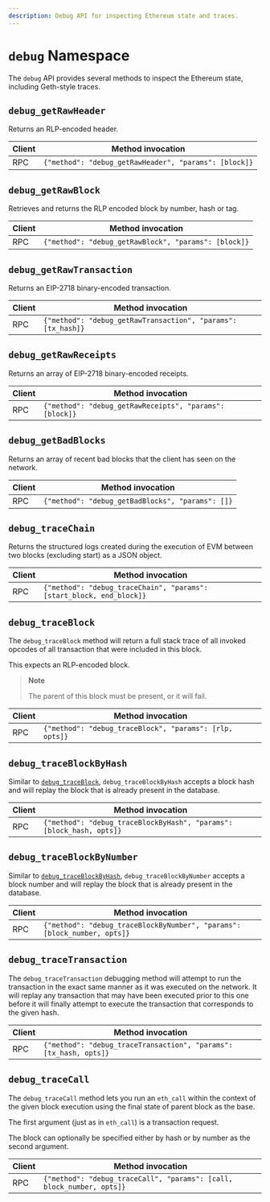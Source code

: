 ```yaml
---
description: Debug API for inspecting Ethereum state and traces.
---
```

# `debug` Namespace

The `debug` API provides several methods to inspect the Ethereum state, including Geth-style traces.

## `debug_getRawHeader`

Returns an RLP-encoded header.

| Client | Method invocation                                     |
| ------ | ----------------------------------------------------- |
| RPC    | `{"method": "debug_getRawHeader", "params": [block]}` |

## `debug_getRawBlock`

Retrieves and returns the RLP encoded block by number, hash or tag.

| Client | Method invocation                                    |
| ------ | ---------------------------------------------------- |
| RPC    | `{"method": "debug_getRawBlock", "params": [block]}` |

## `debug_getRawTransaction`

Returns an EIP-2718 binary-encoded transaction.

| Client | Method invocation                                            |
| ------ | ------------------------------------------------------------ |
| RPC    | `{"method": "debug_getRawTransaction", "params": [tx_hash]}` |

## `debug_getRawReceipts`

Returns an array of EIP-2718 binary-encoded receipts.

| Client | Method invocation                                       |
| ------ | ------------------------------------------------------- |
| RPC    | `{"method": "debug_getRawReceipts", "params": [block]}` |

## `debug_getBadBlocks`

Returns an array of recent bad blocks that the client has seen on the network.

| Client | Method invocation                                |
| ------ | ------------------------------------------------ |
| RPC    | `{"method": "debug_getBadBlocks", "params": []}` |

## `debug_traceChain`

Returns the structured logs created during the execution of EVM between two blocks (excluding start) as a JSON object.

| Client | Method invocation                                                    |
| ------ | -------------------------------------------------------------------- |
| RPC    | `{"method": "debug_traceChain", "params": [start_block, end_block]}` |

## `debug_traceBlock`

The `debug_traceBlock` method will return a full stack trace of all invoked opcodes of all transaction that were included in this block.

This expects an RLP-encoded block.

> **Note**
>
> The parent of this block must be present, or it will fail.

| Client | Method invocation                                       |
| ------ | ------------------------------------------------------- |
| RPC    | `{"method": "debug_traceBlock", "params": [rlp, opts]}` |

## `debug_traceBlockByHash`

Similar to [`debug_traceBlock`](#debug_traceblock), `debug_traceBlockByHash` accepts a block hash and will replay the block that is already present in the database.

| Client | Method invocation                                                    |
| ------ | -------------------------------------------------------------------- |
| RPC    | `{"method": "debug_traceBlockByHash", "params": [block_hash, opts]}` |

## `debug_traceBlockByNumber`

Similar to [`debug_traceBlockByHash`](#debug_traceblockbyhash), `debug_traceBlockByNumber` accepts a block number and will replay the block that is already present in the database.

| Client | Method invocation                                                        |
| ------ | ------------------------------------------------------------------------ |
| RPC    | `{"method": "debug_traceBlockByNumber", "params": [block_number, opts]}` |

## `debug_traceTransaction`

The `debug_traceTransaction` debugging method will attempt to run the transaction in the exact same manner as it was executed on the network. It will replay any transaction that may have been executed prior to this one before it will finally attempt to execute the transaction that corresponds to the given hash.

| Client | Method invocation                                                 |
| ------ | ----------------------------------------------------------------- |
| RPC    | `{"method": "debug_traceTransaction", "params": [tx_hash, opts]}` |

## `debug_traceCall`

The `debug_traceCall` method lets you run an `eth_call` within the context of the given block execution using the final state of parent block as the base.

The first argument (just as in `eth_call`) is a transaction request.

The block can optionally be specified either by hash or by number as the second argument.

| Client | Method invocation                                                     |
| ------ | --------------------------------------------------------------------- |
| RPC    | `{"method": "debug_traceCall", "params": [call, block_number, opts]}` |
